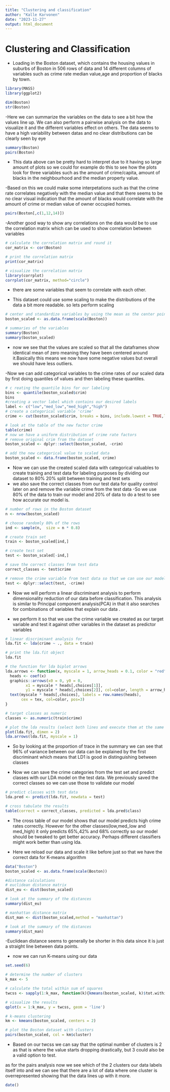 ```yaml
---
title: "Clustering and classification"
author: "Kalle Karvonen"
date: "2023-11-27"
output: html_document
---
```

# Clustering and Classification

- Loading in the Boston dataset, which contains the housing values in suburbs of Boston in 506 rows of data and 14 different columns of variables such as crime rate median value,age and proportion of blacks by town.
```r
library(MASS)
library(ggplot2)

dim(Boston)
str(Boston)
```
-Here we can summarize the variables on the data to see a bit how the values line up. We can also perform a pairwise analysis on the data to visualize it and the different variables effect on others. The data seems to have a high variability between datas and no clear distributions can be clearly seen by eye
```r
summary(Boston)
pairs(Boston)
```
- This data above can be pretty hard to interpret due to it having so large amount of plots so we could for example do this to see how the plots look for three variables such as  the amount of crime/capita, amount of blacks in the neighbourhood and the median property value. 

-Based on this we could make some interpetations such as that the crime rate correlates negatively with the median value and that there seems to be no clear visual indication that the amount of blacks would correlate with the amount of crime or median value of owner occupied homes.

```r
pairs(Boston[,c(1,12,14)])
```
-Another good way to show any correlations on the data would be to use the correlation matrix which can be used to show correlation between variables
```r
# calculate the correlation matrix and round it
cor_matrix <- cor(Boston) 

# print the correlation matrix
print(cor_matrix)

# visualize the correlation matrix
library(corrplot)
corrplot(cor_matrix, method="circle")
```
- there are some variables that seem to correlate with each other.


- This dataset could use some scaling to make the distributions of the data a bit more readable. so lets perform scaling

```r
# center and standardize variables by using the mean as the center point
boston_scaled <- as.data.frame(scale(Boston))

# summaries of the variables
summary(Boston)
summary(boston_scaled)

```
- now we see that the values are scaled so that all the dataframes show identical mean of zero meaning they have been centered around it.Basically this means we now have some negative values but overall we should have less outliers.

-Now we can add categorical variables to the crime rates of our scaled data by first doing quantiles of values and then labeling these quantiles. 
```r
# c reating the quantile bins for our labeling
bins <- quantile(boston_scaled$crim)
bins
#creating a vector label which contains our desired labels
label <- c("low","med_low","med_high","high")
# create a categorical variable 'crime'
crime <- cut(boston_scaled$crim, breaks = bins, include.lowest = TRUE,labels = label)

# look at the table of the new factor crime
table(crime)
# now we have a uniform distribution of crime rate factors
# remove original crim from the dataset
boston_scaled <- dplyr::select(boston_scaled, -crim)

# add the new categorical value to scaled data
boston_scaled <- data.frame(boston_scaled, crime)

```

- Now we can use the created scaled data with categorical valuables to create training and test data for labeling purposes by dividing our dataset to 80% 20% split between training and test sets
- we also save the correct classes from our test data for quality control later on and remove the variable crime from the test data
-So we use 80% of the data to train our model and 20% of data to do a test to see how accurate our model is.
```r
# number of rows in the Boston dataset 
n <- nrow(boston_scaled)

# choose randomly 80% of the rows
ind <- sample(n,  size = n * 0.8)

# create train set
train <- boston_scaled[ind,]

# create test set 
test <- boston_scaled[-ind,]

# save the correct classes from test data
correct_classes <- test$crime

# remove the crime variable from test data so that we can use our model to label it
test <- dplyr::select(test, -crime)
```


- Now we will perform a linear discriminant analysis to perform dimensionality reduction of our data before classification. This analysis is similar to Principal component analysis(PCA) in that it also searches for combinations of variables that explain our data .

- we perform it so that we use the crime variable we created as our target variable and test it against other variables in the dataset as predictor variables

```r
# linear discriminant analysis for 
lda.fit <- lda(crime ~ ., data = train)

# print the lda.fit object
lda.fit

# the function for lda biplot arrows
lda.arrows <- function(x, myscale = 1, arrow_heads = 0.1, color = "red", tex = 0.75, choices = c(1,2)){
  heads <- coef(x)
  graphics::arrows(x0 = 0, y0 = 0, 
         x1 = myscale * heads[,choices[1]], 
         y1 = myscale * heads[,choices[2]], col=color, length = arrow_heads)
  text(myscale * heads[,choices], labels = row.names(heads), 
       cex = tex, col=color, pos=3)
}

# target classes as numeric
classes <- as.numeric(train$crime)

# plot the lda results (select both lines and execute them at the same time!)
plot(lda.fit, dimen = 2)
lda.arrows(lda.fit, myscale = 1)
```
- So by looking at the proportion of trace in the summary we can see that 96% of variance between our data can be explained by the first discriminant which means that LD1 is good in distinguishing between classes

- Now we can save the crime categories from the test set and predict classes with our LDA model on the test data. We previously saved the correct classes so we can use those to validate our model

```r
# predict classes with test data
lda.pred <- predict(lda.fit, newdata = test)

# cross tabulate the results
table(correct = correct_classes, predicted = lda.pred$class)
```
- The cross table of our model shows that our model predicts high crime rates correctly. However for the other classes(low,med_low and med_high) it only predicts 65%,42% and 68% correctly so our model should be tweaked to get better accuracy. Perhaps different classifiers might work better than using lda.


- Here we reload our data and scale it like before just so that we have the correct data for K-means algorithm
```r
data("Boston")
boston_scaled <- as.data.frame(scale(Boston))

#distance calculations
# euclidean distance matrix
dist_eu <- dist(boston_scaled)

# look at the summary of the distances
summary(dist_eu)

# manhattan distance matrix
dist_man <- dist(boston_scaled,method = "manhattan")

# look at the summary of the distances
summary(dist_man)
```
-Euclidean distance seems to generally be shorter in this data since it is just a straight line between data points. 

- now we can run K-means using our data
```r
set.seed(6)

# determine the number of clusters
k_max <- 5

# calculate the total within sum of squares
twcss <- sapply(1:k_max, function(k){kmeans(boston_scaled, k)$tot.withinss})

# visualize the results
qplot(x = 1:k_max, y = twcss, geom = 'line')

# k-means clustering
km <- kmeans(boston_scaled, centers = 2)

# plot the Boston dataset with clusters
pairs(boston_scaled, col = km$cluster)
```
- Based on our twcss we can say that the optimal number of clusters is 2 as that is where the value starts dropping drastically, but 3 could also be a valid option to test.

as for the pairs analysis now we see which of the 2 clusters our data labels itself into and we can see that there are a lot of data where one cluster is overrepresented showing that the data lines up with it more.

```r
date()
```


